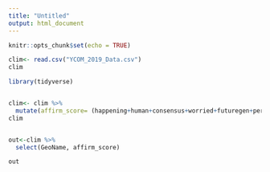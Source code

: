 ```yaml
---
title: "Untitled"
output: html_document
---
```


```r
knitr::opts_chunk$set(echo = TRUE)

clim<- read.csv("YCOM_2019_Data.csv")
clim
```

```r
library(tidyverse)


clim<- clim %>%
  mutate(affirm_score= (happening+human+consensus+worried+futuregen+personal+harmUS)/7)
clim


out<-clim %>%
  select(GeoName, affirm_score)

out





```


